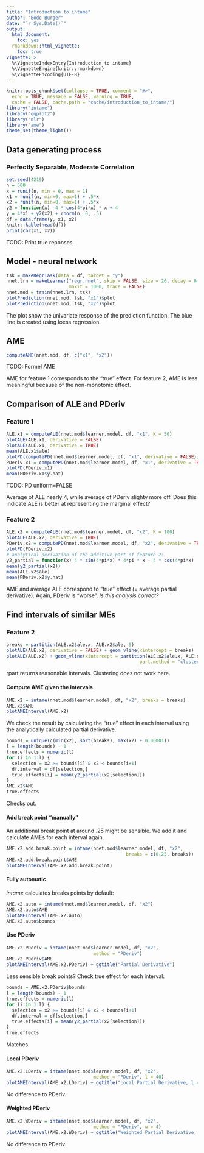 ```yaml
---
title: "Introduction to intame"
author: "Bodo Burger"
date: "`r Sys.Date()`"
output:
  html_document: 
    toc: yes
  rmarkdown::html_vignette:
    toc: true
vignette: >
  %\VignetteIndexEntry{Introduction to intame}
  %\VignetteEngine{knitr::rmarkdown}
  %\VignetteEncoding{UTF-8}
---
```


```r
knitr::opts_chunk$set(collapse = TRUE, comment = "#>",
  echo = TRUE, message = FALSE, warning = TRUE,
  cache = FALSE, cache.path = "cache/introduction_to_intame/")
library("intame")
library("ggplot2")
library("mlr")
library("ame")
theme_set(theme_light())
```

## Data generating process

<!-- ### Perfectly Separable, High Correlation -->

<!-- Regression example with two highly correlated features. -->

<!-- ```{r dgp-hi-cor} -->
<!-- set.seed(4321) -->
<!-- n = 500 -->
<!-- x = runif(n, min = 0, max = 1) -->
<!-- x1 = x + rnorm(n, 0, 0.05) -->
<!-- x2 = x + rnorm(n, 0, 0.05) -->
<!-- y2 = function(x) -4 * cos(4*pi*x) * x + 4 -->
<!-- y = x1 + y2(x2) + rnorm(n, 0, .5) -->
<!-- df = data.frame(y, x1, x2) -->
<!-- knitr::kable(head(df)) -->
<!-- print(cor(x1, x2)) -->
<!-- ``` -->

### Perfectly Separable, Moderate Correlation

```r
set.seed(4219)
n = 500
x = runif(n, min = 0, max = 1)
x1 = runif(n, min=0, max=1) + .5*x
x2 = runif(n, min=0, max=1) + .5*x
y2 = function(x) -4 * cos(4*pi*x) * x + 4
y = 4*x1 + y2(x2) + rnorm(n, 0, .5)
df = data.frame(y, x1, x2)
knitr::kable(head(df))
print(cor(x1, x2))
```

TODO: Print true reponses.

## Model - neural network

```r
tsk = makeRegrTask(data = df, target = "y")
nnet.lrn = makeLearner("regr.nnet", skip = FALSE, size = 20, decay = 0.0001,
                       maxit = 1000, trace = FALSE)
nnet.mod = train(nnet.lrn, tsk)
plotPrediction(nnet.mod, tsk, "x1")$plot
plotPrediction(nnet.mod, tsk, "x2")$plot
```

The plot show the univariate response of the prediction function.
The blue line is created using loess regression.

## AME

```r
computeAME(nnet.mod, df, c("x1", "x2"))
```

TODO: Formel AME

AME for feature 1 corresponds to the "true" effect.
For feature 2, AME is less meaningful because of the non-monotonic effect.

## Comparison of ALE and PDeriv

### Feature 1

```r
ALE.x1 = computeALE(nnet.mod$learner.model, df, "x1", K = 50)
plotALE(ALE.x1, derivative = FALSE)
plotALE(ALE.x1, derivative = TRUE)
mean(ALE.x1$ale)
plotPD(computePD(nnet.mod$learner.model, df, "x1", derivative = FALSE))
PDeriv.x1 = computePD(nnet.mod$learner.model, df, "x1", derivative = TRUE)
plotPD(PDeriv.x1)
mean(PDeriv.x1$y.hat)
```

TODO: PD uniform=FALSE

Average of ALE nearly 4, while average of PDeriv slighty more off.
Does this indicate ALE is better at representing the marginal effect?

### Feature 2

```r
ALE.x2 = computeALE(nnet.mod$learner.model, df, "x2", K = 100)
plotALE(ALE.x2, derivative = TRUE)
PDeriv.x2 = computePD(nnet.mod$learner.model, df, "x2", derivative = TRUE)
plotPD(PDeriv.x2)
# analytical derivation of the additive part of feature 2:
y2_partial = function(x) 4 * sin(4*pi*x) * 4*pi * x - 4 * cos(4*pi*x)
mean(y2_partial(x2))
mean(ALE.x2$ale)
mean(PDeriv.x2$y.hat)
```

AME and average ALE correspond to "true" effect (= average partial derivative).
Again, PDeriv is "worse". *Is this analysis correct?*

## Find intervals of similar MEs

### Feature 2

```r
breaks = partition(ALE.x2$ale.x, ALE.x2$ale, 5)
plotALE(ALE.x2, derivative = FALSE) + geom_vline(xintercept = breaks)
plotALE(ALE.x2) + geom_vline(xintercept = partition(ALE.x2$ale.x, ALE.x2$ale, 5,
                                                 part.method = "cluster"))
```

rpart returns reasonable intervals. Clustering does not work here.

#### Compute AME given the intervals

```r
AME.x2 = intame(nnet.mod$learner.model, df, "x2", breaks = breaks)
AME.x2$AME
plotAMEInterval(AME.x2)
```

We check the result by calculating the "true" effect in each interval
using the analytically calculated partial derivative.

```r
bounds = unique(c(min(x2), sort(breaks), max(x2) + 0.00001))
l = length(bounds) - 1
true.effects = numeric(l)
for (i in 1:l) {
  selection = x2 >= bounds[i] & x2 < bounds[i+1]
  df.interval = df[selection,]
  true.effects[i] = mean(y2_partial(x2[selection]))
}
AME.x2$AME
true.effects
```

Checks out.

#### Add break point "manually"

An additional break point at around .25 might be sensible. We add it and calculate
AMEs for each interval again.

```r
AME.x2.add.break.point = intame(nnet.mod$learner.model, df, "x2",
                                            breaks = c(0.25, breaks))
AME.x2.add.break.point$AME
plotAMEInterval(AME.x2.add.break.point)
```

#### Fully automatic

*intame* calculates breaks points by default:

```r
AME.x2.auto = intame(nnet.mod$learner.model, df, "x2")
AME.x2.auto$AME
plotAMEInterval(AME.x2.auto)
AME.x2.auto$bounds
```

#### Use PDeriv

```r
AME.x2.PDeriv = intame(nnet.mod$learner.model, df, "x2",
                                method = "PDeriv")
AME.x2.PDeriv$AME
plotAMEInterval(AME.x2.PDeriv) + ggtitle("Partial Derivative")
```

Less sensible break points? Check true effect for each interval:

```r
bounds = AME.x2.PDeriv$bounds
l = length(bounds) - 1
true.effects = numeric(l)
for (i in 1:l) {
  selection = x2 >= bounds[i] & x2 < bounds[i+1]
  df.interval = df[selection,]
  true.effects[i] = mean(y2_partial(x2[selection]))
}
true.effects
```

Matches.

#### Local PDeriv

```r
AME.x2.LDeriv = intame(nnet.mod$learner.model, df, "x2",
                                method = "PDeriv", l = 40)
plotAMEInterval(AME.x2.LDeriv) + ggtitle("Local Partial Derivative, l = 40")
```

No difference to PDeriv.

#### Weighted PDeriv

```r
AME.x2.WDeriv = intame(nnet.mod$learner.model, df, "x2",
                                method = "PDeriv", w = 4)
plotAMEInterval(AME.x2.WDeriv) + ggtitle("Weighted Partial Derivative, w = 4")
```

No difference to PDeriv.
